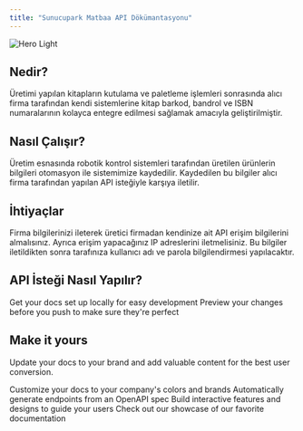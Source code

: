 ```yaml
---
title: "Sunucupark Matbaa API Dökümantasyonu"
---
```


<img
  className="block dark:hidden"
  src="/images/hero-light.png"
  alt="Hero Light"
/>

## Nedir?

Üretimi yapılan kitapların kutulama ve paletleme işlemleri sonrasında alıcı firma tarafından kendi sistemlerine kitap barkod, bandrol ve ISBN numaralarının kolayca entegre edilmesi sağlamak amacıyla geliştirilmiştir.

## Nasıl Çalışır?

Üretim esnasında robotik kontrol sistemleri tarafından üretilen ürünlerin bilgileri otomasyon ile sistemimize kaydedilir. Kaydedilen bu bilgiler alıcı firma tarafından yapılan API isteğiyle karşıya iletilir.

## İhtiyaçlar

Firma bilgilerinizi ileterek üretici firmadan kendinize ait API erişim bilgilerini almalısınız. Ayrıca erişim yapacağınız IP adreslerini iletmelisiniz. Bu bilgiler iletildikten sonra tarafınıza kullanıcı adı ve parola bilgilendirmesi yapılacaktır.

## API İsteği Nasıl Yapılır?

<CardGroup cols={2}>
  <Card title="API Request" icon="pen-to-square" href="https://docs.sunucupark.com/api-reference/introduction">
    Get your docs set up locally for easy development
  </Card>
  <Card title="Preview Changes" icon="image" href="https://mintlify.com/docs/development">
    Preview your changes before you push to make sure they're perfect
  </Card>
</CardGroup>

## Make it yours

Update your docs to your brand and add valuable content for the best user conversion.

<CardGroup cols={2}>
  <Card title="Customize Style" icon="palette" href="https://mintlify.com/docs/settings/global">
    Customize your docs to your company's colors and brands
  </Card>
  <Card title="Reference APIs" icon="code" href="https://mintlify.com/docs/api-playground/openapi">
    Automatically generate endpoints from an OpenAPI spec
  </Card>
  <Card title="Add Components" icon="screwdriver-wrench" href="https://mintlify.com/docs/content/components/accordions">
    Build interactive features and designs to guide your users
  </Card>
  <Card title="Get Inspiration" icon="stars" href="https://mintlify.com/customers">
    Check out our showcase of our favorite documentation
  </Card>
</CardGroup>